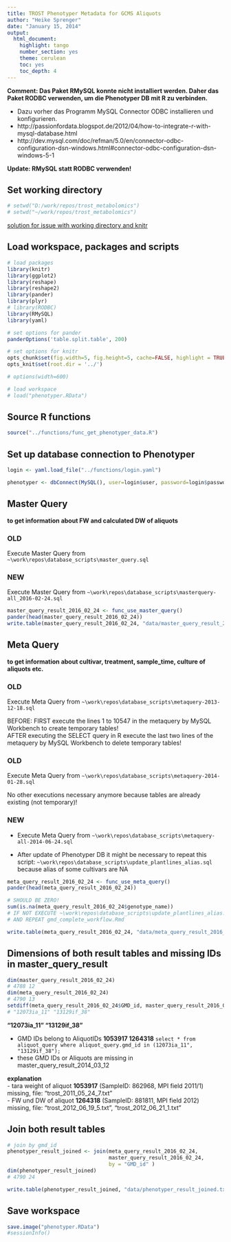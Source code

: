 ```yaml
---
title: TROST Phenotyper Metadata for GCMS Aliquots
author: "Heike Sprenger"
date: "January 15, 2014"
output:
  html_document:
    highlight: tango
    number_section: yes
    theme: cerulean
    toc: yes
    toc_depth: 4
---
```


**Comment: Das Paket RMySQL konnte nicht installiert werden. Daher das Paket RODBC verwenden, um die Phenotyper DB mit R zu verbinden.**

* Dazu vorher das Programm MySQL Connector ODBC installieren und konfigurieren.   
* http://passionfordata.blogspot.de/2012/04/how-to-integrate-r-with-mysql-database.html  
* http://dev.mysql.com/doc/refman/5.0/en/connector-odbc-configuration-dsn-windows.html#connector-odbc-configuration-dsn-windows-5-1  

**Update: RMySQL statt RODBC verwenden!**

## Set working directory
```r
# setwd("D:/work/repos/trost_metabolomics")
# setwd("~/work/repos/trost_metabolomics")
```

[solution for issue with working directory and knitr](https://github.com/yihui/knitr/issues/277)

## Load workspace, packages and scripts
```r
# load packages
library(knitr)
library(ggplot2)
library(reshape)
library(reshape2)
library(pander)
library(plyr)
# library(RODBC)
library(RMySQL)
library(yaml)

# set options for pander
panderOptions('table.split.table', 200)

# set options for knitr
opts_chunk$set(fig.width=5, fig.height=5, cache=FALSE, highlight = TRUE, fig.show="asis")
opts_knit$set(root.dir = '../')

# options(width=600)

# load workspace
# load("phenotyper.RData")
```


## Source R functions
```r
source("../functions/func_get_phenotyper_data.R")
```


## Set up database connection to Phenotyper
```r
login <- yaml.load_file("../functions/login.yaml")

phenotyper <- dbConnect(MySQL(), user=login$user, password=login$passwd, dbname=login$db, host=login$host)  
```


## Master Query
**to get information about FW and calculated DW of aliquots**

### OLD
Execute Master Query from ``~\work\repos\database_scripts\master_query.sql``

### NEW
Execute Master Query from ``~\work\repos\database_scripts\masterquery-all_2016-02-24.sql``

```r
master_query_result_2016_02_24 <- func_use_master_query()
pander(head(master_query_result_2016_02_24))
write.table(master_query_result_2016_02_24, "data/master_query_result_2016_02_24.txt", sep="\t")
```

## Meta Query
**to get information about cultivar, treatment, sample_time, culture of aliquots etc.**

### OLD
Execute Meta Query from ``~\work\repos\database_scripts\metaquery-2013-12-18.sql``

BEFORE: FIRST execute the lines 1 to 10547 in the metaquery by MySQL Workbench to create temporary tables!  
AFTER executing the SELECT query in R execute the last two lines of the metaquery by MySQL Workbench to delete temporary tables!  

### OLD
Execute Meta Query from ``~\work\repos\database_scripts\metaquery-2014-01-28.sql`` 

No other executions necessary anymore because tables are already existing (not temporary)!

### NEW
* Execute Meta Query from ``~\work\repos\database_scripts\metaquery-all-2014-06-24.sql`` 

* After update of Phenotyper DB it might be necessary to repeat this script: ``~\work\repos\database_scripts\update_plantlines_alias.sql`` because alias of some cultivars are NA

```r
meta_query_result_2016_02_24 <- func_use_meta_query()
pander(head(meta_query_result_2016_02_24))

# SHOULD BE ZERO!
sum(is.na(meta_query_result_2016_02_24$genotype_name))
# IF NOT EXECUTE ~\work\repos\database_scripts\update_plantlines_alias.sql
# AND REPEAT gmd_complete_workflow.Rmd

write.table(meta_query_result_2016_02_24, "data/meta_query_result_2016_02_24.txt", sep="\t")
```


## Dimensions of both result tables and missing IDs in master_query_result
```r
dim(master_query_result_2016_02_24)
# 4788 12
dim(meta_query_result_2016_02_24)
# 4790 13
setdiff(meta_query_result_2016_02_24$GMD_id, master_query_result_2016_02_24$GMD_id)
# "12073ia_11" "13129if_38"
```

**"12073ia_11" "13129if_38"**

- GMD IDs belong to AliquotIDs **1053917   1264318**
``select * from aliquot_query where aliquot_query.gmd_id in (12073ia_11", "13129if_38");``
- these GMD IDs or Aliquots are missing in master_query_result_2014_03_12

**explanation**  
- tara weight of aliquot **1053917** (SampleID: 862968, MPI field 2011/1) missing, file: "trost_2011_05_24_7.txt"  
- FW und DW of aliquot **1264318** (SampleID: 881811, MPI field 2012) missing, file: "trost_2012_06_19_5.txt", "trost_2012_06_21_1.txt" 


## Join both result tables
```r
# join by gmd_id
phenotyper_result_joined <- join(meta_query_result_2016_02_24, 
                                 master_query_result_2016_02_24, 
                                 by = "GMD_id" )
dim(phenotyper_result_joined)
# 4790 24

write.table(phenotyper_result_joined, "data/phenotyper_result_joined.txt", sep="\t")
```


## Save workspace
```r
save.image("phenotyper.RData")
#sessionInfo()
```

